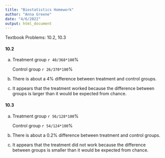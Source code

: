 ---
title: "Biostatistics Homework"
author: "Anna Greene"
date: "4/6/2022"
output: html_document
---

Textbook Problems: 10.2, 10.3

#### 10.2
(a) Treatment group `r 40/368*100`%

    Control group `r 26/370*100`%
(b) There is about a 4% difference between treatment and control groups.
(c) It appears that the treatment worked because the difference between groups is larger than it would be expected from chance.

#### 10.3
(a) Treatment group `r 56/128*100`% 
    
    Control group `r 54/124*100`%
(b) There is about a 0.2% difference between treatment and control groups.
(c) It appears that the treatment did not work because the difference between groups is smaller than it would be expected from chance.



